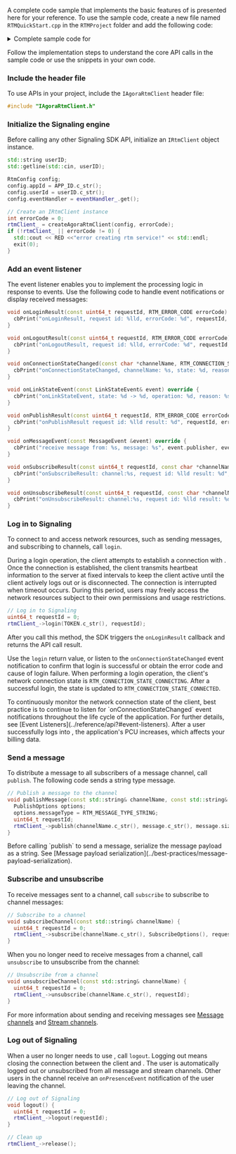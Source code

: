 <PlatformWrapper platform="linux-cpp, windows">

A complete code sample that implements the basic features of <Vpd k="NAME" /> is presented here for your reference. To use the sample code, create a new file  named `RTMQuickStart.cpp` in the `RTMProject` folder and add the following code:

<details>
<summary>Complete sample code for <Vpd k="PRODUCT" /></summary>

<CodeBlock language="cpp" showLineNumbers>
{`#include <iostream>
#include <memory>
#include <string>
#include <exception>
//#include <unistd.h>

#include "IAgoraRtmClient.h"

// Pass in your App ID and token
const std::string APP_ID = "<Your App ID>";
const std::string TOKEN = "<Your token>";

// Terminal color codes for UBUNTU/LINUX
#define RESET   "\\033\[0m"
#define BLACK   "\\033\[30m"      /* Black */
#define RED     "\\033\[31m"      /* Red */
#define GREEN   "\\033\[32m"      /* Green */
#define YELLOW  "\\033\[33m"      /* Yellow */
#define BLUE    "\\033\[34m"      /* Blue */
#define MAGENTA "\\033\[35m"      /* Magenta */
#define CYAN    "\\033\[36m"      /* Cyan */
#define WHITE   "\\033\[37m"      /* White */
#define BOLDBLACK   "\\033\[1m\\033\[30m"      /* Bold Black */
#define BOLDRED     "\\033\[1m\\033\[31m"      /* Bold Red */
#define BOLDGREEN   "\\033\[1m\\033\[32m"      /* Bold Green */
#define BOLDYELLOW  "\\033\[1m\\033\[33m"      /* Bold Yellow */
#define BOLDBLUE    "\\033\[1m\\033\[34m"      /* Bold Blue */
#define BOLDMAGENTA "\\033\[1m\\033\[35m"      /* Bold Magenta */
#define BOLDCYAN    "\\033\[1m\\033\[36m"      /* Bold Cyan */
#define BOLDWHITE   "\\033\[1m\\033\[37m"      /* Bold White */

using namespace agora::rtm;

class RtmEventHandler : public IRtmEventHandler {
public:
  // Add the event listener
  void onLoginResult(const uint64_t requestId, RTM_ERROR_CODE errorCode) override {
    cbPrint("onLoginResult, request id: %lld, errorCode: %d", requestId, errorCode);
  }

  void onLogoutResult(const uint64_t requestId, RTM_ERROR_CODE errorCode) {
    cbPrint("onLogoutResult, request id: %lld, errorCode: %d", requestId, errorCode);
  }

  void onConnectionStateChanged(const char *channelName, RTM_CONNECTION_STATE state, RTM_CONNECTION_CHANGE_REASON reason) override {
    cbPrint("onConnectionStateChanged, channelName: %s, state: %d, reason: %d", channelName, state, reason);
  }

  void onLinkStateEvent(const LinkStateEvent& event) override {
    cbPrint("onLinkStateEvent, state: %d -> %d, operation: %d, reason: %s", event.previousState, event.currentState, event.operation, event.reason);
  }

  void onPublishResult(const uint64_t requestId, RTM_ERROR_CODE errorCode) override {
    cbPrint("onPublishResult request id: %lld result: %d", requestId, errorCode);
  }

  void onMessageEvent(const MessageEvent &event) override {
    cbPrint("receive message from: %s, message: %s", event.publisher, event.message);
  }

  void onSubscribeResult(const uint64_t requestId, const char *channelName, RTM_ERROR_CODE errorCode) override {
    cbPrint("onSubscribeResult: channel:%s, request id: %lld result: %d", channelName, requestId, errorCode);
  }

  void onUnsubscribeResult(const uint64_t requestId, const char *channelName, RTM_ERROR_CODE errorCode) override {
    cbPrint("onUnsubscribeResult: channel:%s, request id: %lld result: %d", channelName, requestId, errorCode);
  }

private:
  void cbPrint(const char* fmt, ...) {
    printf("\\x1b[32m<< RTM async callback: ");
    va_list args;
    va_start(args, fmt);
    vprintf(fmt, args);
    va_end(args);
    printf(" >>\\x1b[0m\\n");
  }
};

class RtmDemo {
public:
  RtmDemo()
    : eventHandler_(new RtmEventHandler()),
      rtmClient_(nullptr) { Init(); }

  void Init() {
    std::cout << YELLOW << "Please enter userID (literal \\"null\\" or starting"
    << "with space is not allowed, no more than 64 characters!):" << std::endl;

    std::string userID;
    std::getline(std::cin, userID);

    RtmConfig config;
    config.appId = APP_ID.c_str();
    config.userId = userID.c_str();
    config.eventHandler = eventHandler_.get();
    // Create an IRtmClient instance
    int errorCode = 0;
    rtmClient_ = createAgoraRtmClient(config, errorCode);
    if (!rtmClient_ || errorCode != 0) {
      std::cout << RED <<"error creating rtm service!" << std::endl;
      exit(0);
    }
  }

  void start() {
    // Log in the RTM server
    uint64_t requestId = 0;
    rtmClient_->login(TOKEN.c_str(), requestId);

    // Sample codes for the user interface
    mainMeun();

    std::cout << YELLOW << "quit ? yes/no" << std::endl;
    std::string input;
    std::getline(std::cin, input);
    if (input.compare("yes") == 0) {
      exit(0);
    }
  }

  // Log out from the RTM server
  void logout() {
    uint64_t requestId = 0;
    rtmClient_->logout(requestId);
  }

  // Subscribe to a channel
  void subscribeChannel(const std::string& channelName) {
    uint64_t requestId = 0;
    rtmClient_->subscribe(channelName.c_str(), SubscribeOptions(), requestId);
  }

  // Unsubscribe from a channel
  void unsubscribeChannel(const std::string& channelName) {
    uint64_t requestId = 0;
    rtmClient_->unsubscribe(channelName.c_str(), requestId);
  }

  // Publish a message
  void publishMessage(const std::string& channelName, const std::string& message) {
    PublishOptions options;
    options.messageType = RTM_MESSAGE_TYPE_STRING;
    uint64_t requestId;
    rtmClient_->publish(channelName.c_str(), message.c_str(), message.size(), options, requestId);
  }

  // Sample codes for the user interface
  void mainMeun() {
    bool quit  = false;
    while (!quit) {
      std::cout << WHITE
                << "1: subscribe channel\\n"
                << "2: unsubscribe channel\\n"
                << "3: publish message\\n"
                << "4: logout" << std::endl;
      std::cout << YELLOW <<"please input your choice: " << std::endl;
      std::string input;
      std::getline(std::cin, input);
      int32_t choice = 0;
      try {
        choice = std::stoi(input);
      } catch(...) {
        std::cout <<RED << "invalid input" << std::endl;
        continue;
      }

      switch (choice)
      {
        case 1: {
          std::cout << YELLOW << "please input channel name:" << std::endl;
          std::string channelName;
          std::getline(std::cin, channelName);
          subscribeChannel(channelName);
          std::this_thread::sleep_for(std::chrono::seconds(1));
          break;
        }
        case 2: {
          std::cout << YELLOW << "please input channel name:" << std::endl;
          std::string channelName;
          std::getline(std::cin, channelName);
          unsubscribeChannel(channelName);
          std::this_thread::sleep_for(std::chrono::seconds(1));
          break;
        }
        case 3: {
          std::cout << YELLOW << "please input channel name:" << std::endl;
          std::string channelName;
          std::getline(std::cin, channelName);
          groupChat(channelName);
          break;
        }
        case 4: {
          logout();
          return;
        }
        default: {
          std::cout <<RED << "invalid input" << std::endl;
          break;
        }
      }
    }
  }

  void groupChat(const std::string& channelName) {
    std::string message;
    while (true) {
      std::cout << YELLOW << "please input message "
                << "or input \\"quit\\" to leave group chat"
                << std::endl;
      std::getline(std::cin, message);
      if (message.compare("quit") == 0) {
        return;
      } else {
        publishMessage(channelName, message);
        std::this_thread::sleep_for(std::chrono::seconds(1));
      }
    }
  }

private:
  std::unique_ptr<IRtmEventHandler> eventHandler_;
  IRtmClient* rtmClient_;
};

int main(int argc, const char * argv[]) {
  RtmClient messaging;
  messaging.login();
  return 0;
}`}
</CodeBlock>
</details>

Follow the implementation steps to understand the core API calls in the sample code or use the snippets in your own code.
 
### Include the header file

To use <Vg k="SIG" /> APIs in your project, include the `IAgoraRtmClient` header file:

```cpp
#include "IAgoraRtmClient.h"
```

### Initialize the Signaling engine
Before calling any other Signaling SDK API, initialize an `IRtmClient` object instance.

```cpp
std::string userID;
std::getline(std::cin, userID);

RtmConfig config;
config.appId = APP_ID.c_str();
config.userId = userID.c_str();
config.eventHandler = eventHandler_.get();

// Create an IRtmClient instance
int errorCode = 0;
rtmClient_ = createAgoraRtmClient(config, errorCode);
if (!rtmClient_ || errorCode != 0) {
  std::cout << RED <<"error creating rtm service!" << std::endl;
  exit(0);
}
```

### Add an event listener

The event listener enables you to implement the processing logic in response to <Vg k="SIG" /> events. Use the following code to handle event notifications or display received messages:

```cpp
void onLoginResult(const uint64_t requestId, RTM_ERROR_CODE errorCode) override {
  cbPrint("onLoginResult, request id: %lld, errorCode: %d", requestId, errorCode);
}

void onLogoutResult(const uint64_t requestId, RTM_ERROR_CODE errorCode) {
  cbPrint("onLogoutResult, request id: %lld, errorCode: %d", requestId, errorCode);
}

void onConnectionStateChanged(const char *channelName, RTM_CONNECTION_STATE state, RTM_CONNECTION_CHANGE_REASON reason) override {
  cbPrint("onConnectionStateChanged, channelName: %s, state: %d, reason: %d", channelName, state, reason);
}

void onLinkStateEvent(const LinkStateEvent& event) override {
  cbPrint("onLinkStateEvent, state: %d -> %d, operation: %d, reason: %s", event.previousState, event.currentState, event.operation, event.reason);
}

void onPublishResult(const uint64_t requestId, RTM_ERROR_CODE errorCode) override {
  cbPrint("onPublishResult request id: %lld result: %d", requestId, errorCode);
}

void onMessageEvent(const MessageEvent &event) override {
  cbPrint("receive message from: %s, message: %s", event.publisher, event.message);
}

void onSubscribeResult(const uint64_t requestId, const char *channelName, RTM_ERROR_CODE errorCode) override {
  cbPrint("onSubscribeResult: channel:%s, request id: %lld result: %d", channelName, requestId, errorCode);
}

void onUnsubscribeResult(const uint64_t requestId, const char *channelName, RTM_ERROR_CODE errorCode) override {
  cbPrint("onUnsubscribeResult: channel:%s, request id: %lld result: %d", channelName, requestId, errorCode);
}
```

### Log in to Signaling

To connect to <Vg k="SIG" /> and access <Vg k="SIG" /> network resources, such as sending messages, and subscribing to channels, call `login`.

During a login operation, the client attempts to establish a connection with <Vg k="SIG" />. Once the connection is established, the client transmits heartbeat information to the <Vg k="SIG" /> server at fixed intervals to keep the client active until the client actively logs out or is disconnected. The connection is interrupted when timeout occurs. During this period, users may freely access the <Vg k="SIG" /> network resources subject to their own permissions and usage restrictions.

```cpp
// Log in to Signaling
uint64_t requestId = 0;
rtmClient_->login(TOKEN.c_str(), requestId);
```
After you call this method, the SDK triggers the `onLoginResult` callback and returns the API call result.

Use the `login` return value, or listen to the `onConnectionStateChanged` event notification to confirm that login is successful or obtain the error code and cause of login failure. When performing a login operation, the client's network connection state is `RTM_CONNECTION_STATE_CONNECTING`. After a successful login, the state is updated to `RTM_CONNECTION_STATE_CONNECTED`. 

<Admonition title="Best practice">
To continuously monitor the network connection state of the client, best practice is to continue to listen for `onConnectionStateChanged` event notifications throughout the life cycle of the application. For further details, see [Event Listeners](../reference/api?#event-listeners).
</Admonition>

<Admonition type="caution">
After a user successfully logs into <Vg k="SIG"/>, the application's PCU increases, which affects your billing data.
</Admonition>

### Send a message

To distribute a message to all subscribers of a message channel, call `publish`. The following code sends a string type message.

```cpp
// Publish a message to the channel
void publishMessage(const std::string& channelName, const std::string& message) {
  PublishOptions options;
  options.messageType = RTM_MESSAGE_TYPE_STRING;
  uint64_t requestId;
  rtmClient_->publish(channelName.c_str(), message.c_str(), message.size(), options, requestId);
}
```

<Admonition type="info">
Before calling `publish` to send a message, serialize the message payload as a string. See [Message payload serialization](../best-practices/message-payload-serialization).
</Admonition>

### Subscribe and unsubscribe

To receive messages sent to a channel, call `subscribe` to subscribe to channel messages:

```cpp
// Subscribe to a channel
void subscribeChannel(const std::string& channelName) {
  uint64_t requestId = 0;
  rtmClient_->subscribe(channelName.c_str(), SubscribeOptions(), requestId);
}
```

When you no longer need to receive messages from a channel, call `unsubscribe` to unsubscribe from the channel:

```cpp
// Unsubscribe from a channel
void unsubscribeChannel(const std::string& channelName) {
  uint64_t requestId = 0;
  rtmClient_->unsubscribe(channelName.c_str(), requestId);
}
```

For more information about sending and receiving messages see [Message channels](../core-functionality/message-channel) and [Stream channels](../core-functionality/stream-channel).

### Log out of Signaling

When a user no longer needs to use <Vg k="SIG" />, call `logout`. Logging out means closing the connection between the client and <Vg k="SIG" />. The user is automatically logged out or unsubscribed from all message and stream channels. Other users in the channel receive an `onPresenceEvent` notification of the user leaving the channel.

```cpp
// Log out of Signaling
void logout() {
  uint64_t requestId = 0;
  rtmClient_->logout(requestId);
}

// Clean up
rtmClient_->release();
```

</PlatformWrapper>
